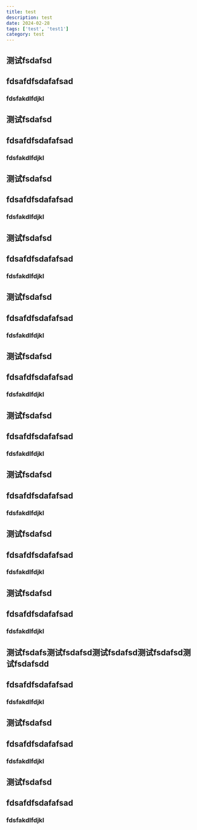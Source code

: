 ```yaml
---
title: test
description: test
date: 2024-02-28
tags: ['test', 'test1']
category: test
---
```


## 测试fsdafsd

## fdsafdfsdafafsad


### fdsfakdlfdjkl


## 测试fsdafsd

## fdsafdfsdafafsad


### fdsfakdlfdjkl

## 测试fsdafsd

## fdsafdfsdafafsad


### fdsfakdlfdjkl

## 测试fsdafsd

## fdsafdfsdafafsad


### fdsfakdlfdjkl

## 测试fsdafsd

## fdsafdfsdafafsad


### fdsfakdlfdjkl

## 测试fsdafsd

## fdsafdfsdafafsad


### fdsfakdlfdjkl

## 测试fsdafsd

## fdsafdfsdafafsad


### fdsfakdlfdjkl

## 测试fsdafsd

## fdsafdfsdafafsad


### fdsfakdlfdjkl

## 测试fsdafsd

## fdsafdfsdafafsad


### fdsfakdlfdjkl

## 测试fsdafsd

## fdsafdfsdafafsad


### fdsfakdlfdjkl

## 测试fsdafs测试fsdafsd测试fsdafsd测试fsdafsd测试fsdafsdd

## fdsafdfsdafafsad


### fdsfakdlfdjkl

## 测试fsdafsd

## fdsafdfsdafafsad


### fdsfakdlfdjkl

## 测试fsdafsd

## fdsafdfsdafafsad


### fdsfakdlfdjkl
